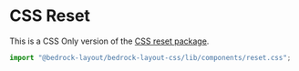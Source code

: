 
<Meta title="CSS Only/components/reset.css" />

# CSS Reset

This is a CSS Only version of the [CSS reset package](/?path=/docs/css-reset--page).

```javascript
import "@bedrock-layout/bedrock-layout-css/lib/components/reset.css";
```
